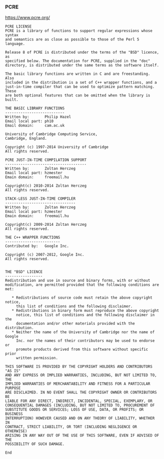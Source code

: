 ### PCRE

https://www.pcre.org/

```text
PCRE LICENSE
PCRE is a library of functions to support regular expressions whose syntax
and semantics are as close as possible to those of the Perl 5 language.
 
Release 8 of PCRE is distributed under the terms of the "BSD" licence, as
specified below. The documentation for PCRE, supplied in the "doc"
directory, is distributed under the same terms as the software itself.
 
The basic library functions are written in C and are freestanding. Also
included in the distribution is a set of C++ wrapper functions, and a
just-in-time compiler that can be used to optimize pattern matching. These
are both optional features that can be omitted when the library is built.
 
THE BASIC LIBRARY FUNCTIONS
---------------------------
Written by:       Philip Hazel
Email local part: ph10
Email domain:     cam.ac.uk
 
University of Cambridge Computing Service,
Cambridge, England.
 
Copyright (c) 1997-2014 University of Cambridge
All rights reserved.
 
PCRE JUST-IN-TIME COMPILATION SUPPORT
-------------------------------------
Written by:       Zoltan Herczeg
Email local part: hzmester
Emain domain:     freemail.hu
 
Copyright(c) 2010-2014 Zoltan Herczeg
All rights reserved.
 
STACK-LESS JUST-IN-TIME COMPILER
--------------------------------
Written by:       Zoltan Herczeg
Email local part: hzmester
Emain domain:     freemail.hu
 
Copyright(c) 2009-2014 Zoltan Herczeg
All rights reserved.
 
THE C++ WRAPPER FUNCTIONS
-------------------------
Contributed by:   Google Inc.
 
Copyright (c) 2007-2012, Google Inc.
All rights reserved.
 
 
THE "BSD" LICENCE
-----------------
Redistribution and use in source and binary forms, with or without
modification, are permitted provided that the following conditions are met:
 
   * Redistributions of source code must retain the above copyright notice,
     this list of conditions and the following disclaimer.
   * Redistributions in binary form must reproduce the above copyright
     notice, this list of conditions and the following disclaimer in the
     documentation and/or other materials provided with the distribution.
   * Neither the name of the University of Cambridge nor the name of Google
     Inc. nor the names of their contributors may be used to endorse or
     promote products derived from this software without specific prior
     written permission.
 
THIS SOFTWARE IS PROVIDED BY THE COPYRIGHT HOLDERS AND CONTRIBUTORS "AS IS"
AND ANY EXPRESS OR IMPLIED WARRANTIES, INCLUDING, BUT NOT LIMITED TO, THE
IMPLIED WARRANTIES OF MERCHANTABILITY AND FITNESS FOR A PARTICULAR PURPOSE
ARE DISCLAIMED. IN NO EVENT SHALL THE COPYRIGHT OWNER OR CONTRIBUTORS BE
LIABLE FOR ANY DIRECT, INDIRECT, INCIDENTAL, SPECIAL, EXEMPLARY, OR
CONSEQUENTIAL DAMAGES (INCLUDING, BUT NOT LIMITED TO, PROCUREMENT OF
SUBSTITUTE GOODS OR SERVICES; LOSS OF USE, DATA, OR PROFITS; OR BUSINESS
INTERRUPTION) HOWEVER CAUSED AND ON ANY THEORY OF LIABILITY, WHETHER IN
CONTRACT, STRICT LIABILITY, OR TORT (INCLUDING NEGLIGENCE OR OTHERWISE)
ARISING IN ANY WAY OUT OF THE USE OF THIS SOFTWARE, EVEN IF ADVISED OF THE
POSSIBILITY OF SUCH DAMAGE.
 
End
```